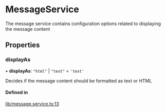 # MessageService

The message service contains configuration options related to displaying the message content

## Properties

### displayAs

• **displayAs**: ``"html"`` \| ``"text"`` = `'text'`

Decides if the message content should be formatted as text or HTML

#### Defined in

[lib/message.service.ts:13](https://github.com/GetStream/stream-chat-angular/blob/b454103/projects/stream-chat-angular/src/lib/message.service.ts#L13)
